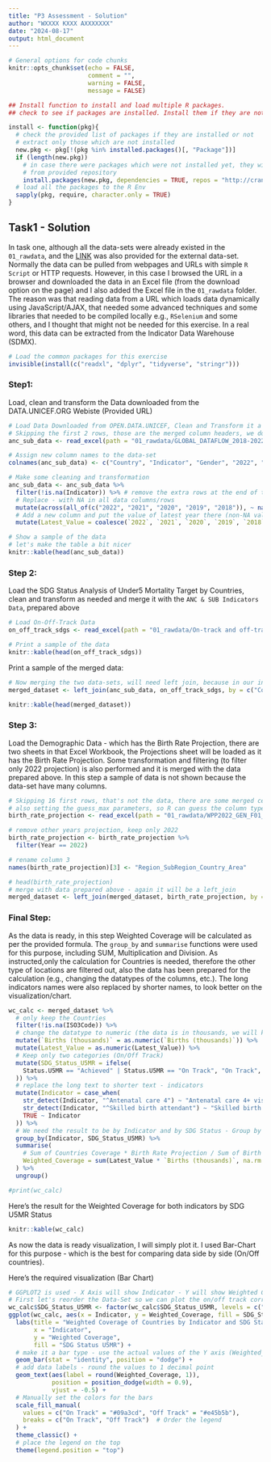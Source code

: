```yaml
---
title: "P3 Assessment - Solution"
author: "WXXXX KXXX AXXXXXXX"
date: "2024-08-17"
output: html_document
---
```


```r

# General options for code chunks
knitr::opts_chunk$set(echo = FALSE, 
                      comment = "",
                      warning = FALSE,
                      message = FALSE)
```

```r

## Install function to install and load multiple R packages.
## check to see if packages are installed. Install them if they are not, then load them into the R session

install <- function(pkg){
  # check the provided list of packages if they are installed or not
  # extract only those which are not installed
  new.pkg <- pkg[!(pkg %in% installed.packages()[, "Package"])]
  if (length(new.pkg)) 
    # in case there were packages which were not installed yet, they will be installed
    # from provided repository
    install.packages(new.pkg, dependencies = TRUE, repos = "http://cran.us.r-project.org")
  # load all the packages to the R Env
  sapply(pkg, require, character.only = TRUE)
}

```

## Task1 - Solution
In task one, although all the data-sets were already existed in the `01_rawdata`, and the [LINK](https://data.unicef.org/resources/data_explorer/unicef_f/?ag=UNICEF&df=GLOBAL_DATAFLOW&ver=1.0&dq=.MNCH_ANC4+MNCH_SAB.&startPeriod=2018&endPeriod=2022) was also provided for the external data-set. Normally the data can be pulled from webpages and URLs with simple `R Script` or HTTP requests. However, in this case I browsed the URL in a browser and downloaded the data in an Excel file (from the download option on the page) and I also added the Excel file in the `01_rawdata` folder. The reason was that reading data from a URL which loads data dynamically using JavaScript/AJAX, that needed some advanced techniques and some libraries that needed to be compiled locally e.g., `RSelenium` and some others, and I thought that might not be needed for this exercise. In a real word, this data can be extracted from the Indicator Data Warehouse (SDMX). 

```r
# Load the common packages for this exercise
invisible(install(c("readxl", "dplyr", "tidyverse", "stringr")))

```

### Step1: 
Load, clean and transform the Data downloaded from the DATA.UNICEF.ORG Webiste (Provided URL)

```r

# Load Data Downloaded from OPEN.DATA.UNICEF, Clean and Transform it a little bit
# Skipping the first 2 rows, those are the merged column headers, we don't need them here
anc_sub_data <- read_excel(path = "01_rawdata/GLOBAL_DATAFLOW_2018-2022.xlsx", skip = 2) %>% suppressMessages()

# Assign new column names to the data-set
colnames(anc_sub_data) <- c("Country", "Indicator", "Gender", "2022", "2021", "2020", "2019", "2018")

# Make some cleaning and transformation
anc_sub_data <- anc_sub_data %>% 
  filter(!is.na(Indicator)) %>% # remove the extra rows at the end of the data-set in Excel
  # Replace - with NA in all data columns/rows
  mutate(across(all_of(c("2022", "2021", "2020", "2019", "2018")), ~ na_if(., "-"))) %>%
  # Add a new column and put the value of latest year there (non-NA value). 
  mutate(Latest_Value = coalesce(`2022`, `2021`, `2020`, `2019`, `2018`))

# Show a sample of the data
# let's make the table a bit nicer
knitr::kable(head(anc_sub_data))

```

### Step 2:
Load the SDG Status Analysis of Under5 Mortality Target by Countries, clean and transform as needed and merge it with the `ANC & SUB Indicators Data`, prepared above

```r
# Load On-Off-Track Data
on_off_track_sdgs <- read_excel(path = "01_rawdata/On-track and off-track countries.xlsx") %>% suppressMessages()

# Print a sample of the data
knitr::kable(head(on_off_track_sdgs))

```

Print a sample of the merged data:
```r

# Now merging the two data-sets, will need left join, because in our indicators data set we have extra locations' categories (Africa, America, etc. etc.), Which we don't have in the ON-OFF Track SDGs data, which is only by Country - so everything from the first data-set will be included and matched ones from the second data-set. 
merged_dataset <- left_join(anc_sub_data, on_off_track_sdgs, by = c("Country" = "OfficialName"))

knitr::kable(head(merged_dataset))

```

### Step 3: 
Load the Demographic Data - which has the Birth Rate Projection, there are two sheets in that Excel Workbook, the Projections sheet will be loaded as it has the Birth Rate Projection. 
Some transformation and filtering (to filter only 2022 projection) is also performed and it is merged with the data prepared above. In this step a sample of data is not shown because the data-set have many columns. 

```r

# Skipping 16 first rows, that's not the data, there are some merged cells and titles
# also setting the guess_max parameters, so R can guess the column type properly. 
birth_rate_projection <- read_excel(path = "01_rawdata/WPP2022_GEN_F01_DEMOGRAPHIC_INDICATORS_COMPACT_REV1.xlsx", guess_max = 5000, sheet = "Projections", skip = 16) %>% suppressMessages()

# remove other years projection, keep only 2022
birth_rate_projection <- birth_rate_projection %>% 
  filter(Year == 2022)

# rename column 3
names(birth_rate_projection)[3] <- "Region_SubRegion_Country_Area"

# head(birth_rate_projection)
# merge with data prepared above - again it will be a left_join
merged_dataset <- left_join(merged_dataset, birth_rate_projection, by = c("Country" = "Region_SubRegion_Country_Area"))

```

### Final Step:
As the data is ready, in this step Weighted Coverage will be calculated as per the provided formula.  The `group_by` and `summarise` functions were used for this purpose, including SUM, Multiplication and Division. As instructed,only the calculation for Countries is needed, therefore the other type of locations are filtered out, also the data has been prepared for the calculation (e.g., changing the datatypes of the columns, etc.). The long indicators names were also replaced by shorter names, to look better on the visualization/chart. 

```r

wc_calc <- merged_dataset %>%
  # only keep the Countries
  filter(!is.na(ISO3Code)) %>%
  # change the datatype to numeric (the data is in thousands, we will keep as is even if we multiply by 1000, the final result of the formula will not change)
  mutate(`Births (thousands)` = as.numeric(`Births (thousands)`)) %>%
  mutate(Latest_Value = as.numeric(Latest_Value)) %>%
  # Keep only two categories (On/Off Track)
  mutate(SDG_Status_U5MR = ifelse(
    Status.U5MR == "Achieved" | Status.U5MR == "On Track", "On Track", "Off Track"
  )) %>%
  # replace the long text to shorter text - indicators
  mutate(Indicator = case_when(
    str_detect(Indicator, "^Antenatal care 4") ~ "Antenatal care 4+ visits (ANC4)",
    str_detect(Indicator, "^Skilled birth attendant") ~ "Skilled birth attendant (SAB)",
    TRUE ~ Indicator
  )) %>%
  # We need the result to be by Indicator and by SDG Status - Group by them
  group_by(Indicator, SDG_Status_U5MR) %>%
  summarise(
    # Sum of Countries Coverage * Birth Rate Projection / Sum of Birth Rate Projection - Keep NA Removed
    Weighted_Coverage = sum(Latest_Value * `Births (thousands)`, na.rm = TRUE) / sum(`Births (thousands)`, na.rm = TRUE)
  ) %>%
  ungroup()

#print(wc_calc)

```
Here's the result for the Weighted Coverage for both indicators by SDG U5MR Status 
```r
knitr::kable(wc_calc)
```

As now the data is ready visualization, I will simply plot it. I used Bar-Chart for this purpose - which is the best for comparing data side by side (On/Off countries). 

Here's the required visualization (Bar Chart)

```r
# GGPLOT2 is used - X Axis will show Indicator - Y will show Weighted Coverage filled by different colors of On/Off
# First let's reorder the Data-Set so we can plot the on/off track correctly
wc_calc$SDG_Status_U5MR <- factor(wc_calc$SDG_Status_U5MR, levels = c("On Track", "Off Track"))
ggplot(wc_calc, aes(x = Indicator, y = Weighted_Coverage, fill = SDG_Status_U5MR)) +
  labs(title = "Weighted Coverage of Countries by Indicator and SDG Status of U5 Mortality Rate Target", 
       x = "Indicator",
       y = "Weighted Coverage",
       fill = "SDG Status U5MR") +
  # make it a bar type - use the actual values of the Y axis (Weighted_Coverage) and place it side by side
  geom_bar(stat = "identity", position = "dodge") +
  # add data labels - round the values to 1 decimal point
  geom_text(aes(label = round(Weighted_Coverage, 1)), 
            position = position_dodge(width = 0.9), 
            vjust = -0.5) + 
  # Manually set the colors for the bars
  scale_fill_manual(
    values = c("On Track" = "#09a3cd", "Off Track" = "#e45b5b"),
    breaks = c("On Track", "Off Track")  # Order the legend
  ) +
  theme_classic() +
  # place the legend on the top
  theme(legend.position = "top")

```
